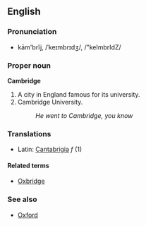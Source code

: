 ==English==
===Pronunciation===
*kām'brĭj, /ˈkeɪmbrɪdʒ/, /"keImbrIdZ/

===Proper noun===
'''Cambridge'''

#A city in England famous for its university.
#Cambridge University.
#:''He went to Cambridge, you know''
===Translations===
*Latin: [[Cantabrigia]] ''f'' (1)

====Related terms====
*[[Oxbridge]]

===See also===
*[[Oxford]]